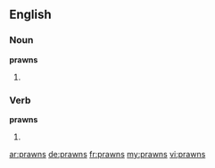 ==English==

===Noun===
'''prawns'''

# {{plural of|[[prawn]]}}

===Verb===
'''prawns'''

# {{third-person singular of|[[prawn]]}}

[[ar:prawns]]
[[de:prawns]]
[[fr:prawns]]
[[my:prawns]]
[[vi:prawns]]